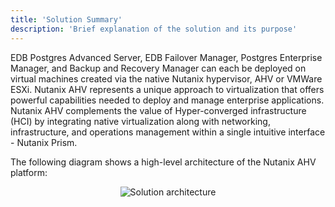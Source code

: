 ```yaml
---
title: 'Solution Summary'
description: 'Brief explanation of the solution and its purpose'
---
```


EDB Postgres Advanced Server, EDB Failover Manager, Postgres Enterprise Manager, and Backup and
Recovery Manager can each be deployed on virtual machines created via the native Nutanix hypervisor,
AHV or VMWare ESXi. Nutanix AHV represents a unique approach to virtualization that offers powerful capabilities needed
to deploy and manage enterprise applications. Nutanix AHV complements the value of Hyper-converged infrastructure (HCI)
by integrating native virtualization along with networking, infrastructure, and operations management within
a single intuitive interface - Nutanix Prism.

The following diagram shows a high-level architecture of the Nutanix AHV platform:

<p align="center">
  <img  alt="Solution architecture" src="Images/NutanixSolutionSummary.png">
</p>
